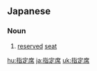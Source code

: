==Japanese==
{{ja-kanjitab|し|てい|せき|yomi=o}}

===Noun===
{{ja-noun|していせき}}

# [[reserved]] [[seat]]

[[hu:指定席]]
[[ja:指定席]]
[[uk:指定席]]